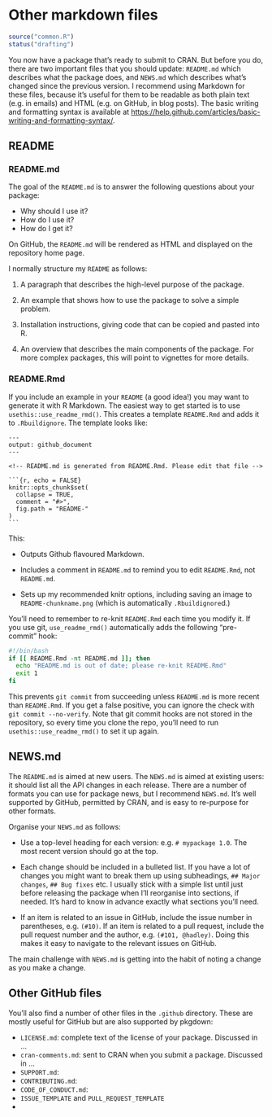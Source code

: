 # Other markdown files {#important-files}

```r
source("common.R")
status("drafting")
```

You now have a package that's ready to submit to CRAN.
But before you do, there are two important files that you should update: `README.md` which describes what the package does, and `NEWS.md` which describes what's changed since the previous version.
I recommend using Markdown for these files, because it's useful for them to be readable as both plain text (e.g. in emails) and HTML (e.g. on GitHub, in blog posts).
The basic writing and formatting syntax is available at <https://help.github.com/articles/basic-writing-and-formatting-syntax/>.

## README

### README.md {#readme-md}

The goal of the `README.md` is to answer the following questions about your package:

-   Why should I use it?
-   How do I use it?
-   How do I get it?

On GitHub, the `README.md` will be rendered as HTML and displayed on the repository home page.

I normally structure my `README` as follows:

1.  A paragraph that describes the high-level purpose of the package.

2.  An example that shows how to use the package to solve a simple problem.

3.  Installation instructions, giving code that can be copied and pasted into R.

4.  An overview that describes the main components of the package.
    For more complex packages, this will point to vignettes for more details.

### README.Rmd {#readme-rmd}

If you include an example in your `README` (a good idea!) you may want to generate it with R Markdown.
The easiest way to get started is to use `usethis::use_readme_rmd()`.
This creates a template `README.Rmd` and adds it to `.Rbuildignore`.
The template looks like:

    ---
    output: github_document
    ---

    <!-- README.md is generated from README.Rmd. Please edit that file -->

    `​``{r, echo = FALSE}
    knitr::opts_chunk$set(
      collapse = TRUE,
      comment = "#>",
      fig.path = "README-"
    )
    `​``

This:

-   Outputs Github flavoured Markdown.

-   Includes a comment in `README.md` to remind you to edit `README.Rmd`, not `README.md`.

-   Sets up my recommended knitr options, including saving an image to `README-chunkname.png` (which is automatically `.Rbuildignore`d.)

You'll need to remember to re-knit `README.Rmd` each time you modify it.
If you use git, `use_readme_rmd()` automatically adds the following "pre-commit" hook:

``` bash
#!/bin/bash
if [[ README.Rmd -nt README.md ]]; then
  echo "README.md is out of date; please re-knit README.Rmd"
  exit 1
fi 
```

This prevents `git commit` from succeeding unless `README.md` is more recent than `README.Rmd`.
If you get a false positive, you can ignore the check with `git commit --no-verify`.
Note that git commit hooks are not stored in the repository, so every time you clone the repo, you'll need to run `usethis::use_readme_rmd()` to set it up again.

## NEWS.md {#news}

The `README.md` is aimed at new users.
The `NEWS.md` is aimed at existing users: it should list all the API changes in each release.
There are a number of formats you can use for package news, but I recommend `NEWS.md`.
It's well supported by GitHub, permitted by CRAN, and is easy to re-purpose for other formats.

Organise your `NEWS.md` as follows:

-   Use a top-level heading for each version: e.g. `# mypackage 1.0`.
    The most recent version should go at the top.

-   Each change should be included in a bulleted list.
    If you have a lot of changes you might want to break them up using subheadings, `## Major changes`, `## Bug fixes` etc.
    I usually stick with a simple list until just before releasing the package when I'll reorganise into sections, if needed.
    It's hard to know in advance exactly what sections you'll need.

-   If an item is related to an issue in GitHub, include the issue number in parentheses, e.g. `(#​10)`.
    If an item is related to a pull request, include the pull request number and the author, e.g. `(#​101, @hadley)`.
    Doing this makes it easy to navigate to the relevant issues on GitHub.

The main challenge with `NEWS.md` is getting into the habit of noting a change as you make a change.

## Other GitHub files

You'll also find a number of other files in the `.github` directory.
These are mostly useful for GitHub but are also supported by pkgdown:

-   `LICENSE.md`: complete text of the license of your package. Discussed in ...
-   `cran-comments.md`: sent to CRAN when you submit a package. Discussed in ...
-   `SUPPORT.md`:
-   `CONTRIBUTING.md`:
-   `CODE_OF_CONDUCT.md`:
-   `ISSUE_TEMPLATE` and `PULL_REQUEST_TEMPLATE`
-   
